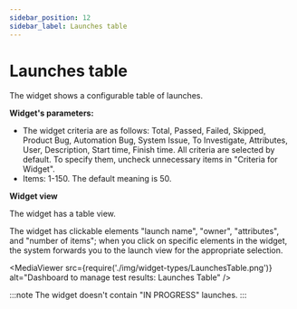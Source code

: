 ```yaml
---
sidebar_position: 12
sidebar_label: Launches table
---
```


# Launches table

The widget shows a configurable table of launches.

**Widget's parameters:**

- The widget criteria are as follows: Total, Passed, Failed, Skipped, Product Bug, Automation Bug, System Issue, To Investigate, Attributes, User, Description, Start time, Finish time. All criteria are selected by default. To specify them, uncheck unnecessary items in "Criteria for Widget".
- Items: 1-150. The default meaning is 50.

**Widget view**

The widget has a table view.

The widget has clickable elements "launch name", "owner", "attributes", and "number of items"; when you click on specific elements in the widget, the system forwards you to the launch view for the appropriate selection.

<MediaViewer src={require('./img/widget-types/LaunchesTable.png')} alt="Dashboard to manage test results: Launches Table" />

:::note
The widget doesn't contain "IN PROGRESS" launches.
:::
